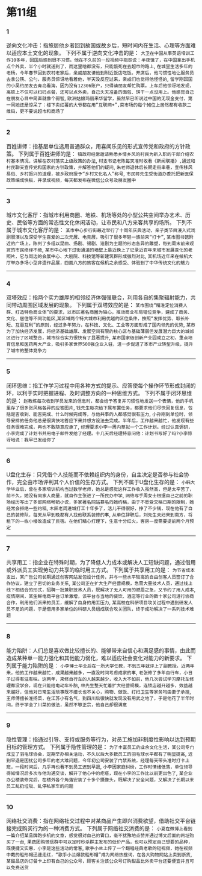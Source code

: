 # 第11组

### 1
逆向文化冲击：指旅居他乡者回到故国或故乡后，短时间内在生活、心理等方面难以适应本土文化的现象。
下列不属于逆向文化冲击的是：
`大卫在中国从事英语培训工作10多年，回国后感到很不习惯。他在不久前的一段视频中抱怨说：半夜饿了，在中国拿出手机点个外卖，半个小时就送到了，而这里啥都没有，只能饿死在去超市的路上`,
`在城里生活多年的老杨，今年春节回到农村老家后，亲戚朋友请他到附近饭店吃饭。开席后，他习惯性地让服务员去拿公筷、公勺，服务员惊讶地看着他，半天没反应过来，亲戚们也觉得他怪怪的`,
`留学刚回国的小吴约朋友去青岛看海，因为没有12306账户，只得请朋友帮忙购票。上车后他惊讶地发现，高铁上不仅可以扫码点餐，还可以点外卖，自己头天准备的面包、饼干一点没用上。他感觉自己在朋友心目中简直就像个弱智`,
`欧洲姑娘玛丽来华留学，虽然早已听说过中国的无现金支付，第一周她还是惊呆了：楼下卖红薯的大爷都在用“互联网+”,菜市场的每个摊位上居然都有收款二维码，更不要说超市和商场了`

------

### 2
百姓讲师：指基层单位选用普通群众，用喜闻乐见的形式宣传党和政府的方针政策。
下列属于百姓讲师的是：
`镇政府经常邀请熟悉乡情乡风的村民为新入职的干部介绍农村基本情况，讲解在农村落实上级政策的办法`,
`村支书记老陈每天准时收看《新闻联播》,通过和村民聊天宣传党和国家的方针政策，并解答他们的疑问`,
`朱老师退休后长期走街串巷，宣传移风易俗、乡村振兴的道理，被乡政府授予“乡村文化名人”称号`,
`市民蒋先生受街道办委托把新医保政策编成快板，并录成视频，每天都发布在微信公众号及朋友圈中`

------

### 3
城市文化客厅：指城市利用商圈、地铁、机场等处的小型公共空间举办艺术、历史、民俗等方面的常态性文化休闲活动，让市民和八方来客共享的场所。
下列不属于城市文化客厅的是：
`某市中心步行街最近举行了十周年庆典活动，亲子类节目浸入式戏剧展演以及深受学生喜爱的二次元展、电竞展，吸引了很多年轻一族前来“打卡”`,
`某市图书馆附近的广场上，陈列了多组以昆曲、扬剧、锡剧、淮剧为主题的形态各异的雕塑，每到周末前来观赏的市民络绎不绝`,
`某市中心地下过街通道的墙壁上最近换上了记录近百年来城市发展变化的老照片，它与周边的会展中心、大剧院、科技馆等新建筑群形成强烈对比`,
`某机场近年来在候机大厅举办多场小型非遗作品展，四面八方的旅客在候机之余感受、体验到了中华传统文化的魅力`

------

### 4
双塔效应：指两个实力雄厚的相邻经济体强强联合，利用各自的集聚辐射能力，共同带动周围区域发展的现象。
下列属于双塔效应的是：
`某市围绕“精准定位消费人群、打造特色商业体”的要求，以市区著名商圈为轴心，推动商业布局错位竞争，建成了商务、文化、居住等不同功能区`,`某区域两个特大城市利用优越的区位条件，按照“发挥优势、取长补短、互惠互利”的原则，经过多年努力，在科技、文化、工业等方面形成了国内领先的优势`,
`某市为了加快经济发展，将经济基础雄厚、发展空间有限的核心区与基础薄弱但发展潜力巨大的城郊区进行了区域整合，城市综合实力很快有了显著提升`,
`某市国家级创新产业园成立之初，重点培育信息和医药两大产业，吸引多家世界500强企业入驻，进一步促进了本市产业转型升级，提升了城市的整体竞争力`

------

### 5
闭环思维：指工作学习过程中用各种方式的提示、应答使每个操作环节形成封闭的环，以利于实时把握进程、及时调整方向的一种思维方式。
下列不属于闭环思维的是：
`赵教练每次收到学员发来的信息时，都会给予答复并习惯性地发送一个表情，他的手机里存了很多张风格各异的应答图片`,
`钱先生每次给下属布置任务，都要求他们尽快回复信息，包括是否收到、能否完成、什么时候完成等，与他共事的人都感觉很有压力`,
`小孙刚到单位时，领导安排的任务他总是很爽快地答应下来并想方设法去完成。半年后，工作越来越忙，他发现有些任务很难完成，再也不敢随意应承了`,
`经理要求小李一周内草拟一个工作计划。经过认真调研，小李完成了计划书并用电子邮件发给了经理。十几天后经理特意问他：计划书写好了吗?小李惊讶地说：我早已发给你了`

------

### 6
U盘化生存：只凭借个人技能而不依赖组织内的身份，自主决定是否参与社会协作，完全由市场评判其个人价值的生存方式。
下列不属于U盘化生存的是：
`小韩大学毕业后，曾在多家培训机构当过数学老师，她总是感觉这样工作收入虽然高，但是太辛苦了，前不久，她没有同家人商量，就自作主张进了一所民办中学`,
`网络写手周女士根据自己之前的职场经历写出了多部网络畅销小说，多家著名网站慕名向她约稿，由于不愿受交稿日期的限制，她经常会拒绝一些约稿`,
`木匠老周进城打工十年多了，活儿干得很好，挣了不少钱，现在他有了自己的装修队，每天从早到晚都有人找他联系装修的事`,
`从单位辞职后，刘先生夫妇来到南方，将租下的一栋小楼改造成了民宿。在他们精心打理下，生意十分红火，客房一度需要提前两个月预定`

------

### 7
共享用工：指企业在特殊时期，为了降低人力成本或解决人工短缺问题，通过借用或外派员工实现劳动力共享的临时用工方式。
下列属于共享用工的是：
`为节省成本支出，某广告公司长期通过创客网站发包设计任务，并与一些水平较高的自由创客人员签订了合作协议，建立了密切的业务关系`,
`某公司正在扩大生产经营规模，急需大量技术人员，通过线上线下相结合的形式，招聘一批兼职技术人员，既解决了无人可用的燃眉之急，又节约了用人成本`,
`疫情期间，某生鲜电商平台订单激增，该平台与当地的餐饮、酒店等行业的数十家公司进行协商合作，利用他们派来的员工，缓解了自身的用工压力`,
`某高校在科研项目攻关过程中遇到研发人员不足的问题，于是借用多家单位的科研人员组成联合攻关团队，终于成功解决了一系列技术难题`

------

### 8
能力陷阱：人们总是喜欢做比较擅长的、能够带来自信心和满足感的事情，由此而造成某种单一能力强化和其他能力弱化，难以适应社会变化对能力的新要求。
下列属于能力陷阱的是：
`小李博士毕业后在一所大学任教，不到五年就评上了副教授。近两年来，他的工作越来越忙，成果越来越多，一直没时间考虑成家的事`,
`老张修了多年自行车，小日子过得有滋有味。这两年，来修自行车的人越来越少，收入大不如前，他几次尝试学习摩托车修理都没学会，现在只能给电动车补胎`,
`林先生整天忙着扩大经营规模，连锁店越开越多，效益越来越好，但他对日常生活琐事既不擅长也不关心，购物、做饭、打扫卫生等家务均由妻子承担`,
`王师傅擅长淮扬菜，在江苏小有名气，到四川后很快就发现没有用武之地了，于是他花了半年时间，终于学会了川菜的做法，虽然不够正宗，他自己却很满意`

------

### 9
隐性管理：指通过引导、支持或服务等行为，对员工施加非制度性影响以达到预期目标的管理方式。
下列属于隐性管理的是：
`为了丰富员工的业余文化生活，某公司专门成立了羽毛球协会，定期举办相关活动，不久以后大多数员工的羽毛球水平都有了明显提高`,
`迟到早退是困扰公司多年的老大难问题，今年初公司安装了门禁系统，经理每天带头准时打卡上班，一段时间后，几乎再也看不到员工迟到早退`,
`小李因家庭纠纷，工作时情绪低落，单位领导得知情况后多次与他沟通交谈，解开了他心中的疙瘩，现在小李的工作比以前更出色了`,
`某企业办公楼装修完后，在楼外各个角落安装了十多个摄像头，既解决了安全问题，又解决了长期以来员工乱扔垃圾、乱停私家车的问题`

------

### 10
网络社交消费：指在网络社交过程中对某商品产生即兴消费欲望，借助社交平台链接完成购买行为的一种消费方式。
下列属于网络社交消费的是：
`小夏在微博上看到一篇介绍某品牌跑步机的文章，感觉很对自己的胃口，毫不犹豫地点赞并通过博文后面的网址购买了一台`,
`果蔬团购微信群中可以定时秒杀群主发布的低价产品，也可以预定自己想要的品种，既便捷又实惠，小李是这些活动的常客`,
`歌手小兰上传了一个翻唱经典老歌的短视频，她在视频中戴的船形帽迅速走红，“歌手小兰爆款船形帽”成为网络热搜词，在各大购物网站上卖到断货`,
`某甜品店的订餐卡上印有自己的公众号，顾客关注该公众号订购甜品比外卖平台还要便宜并且可以免费送货`
